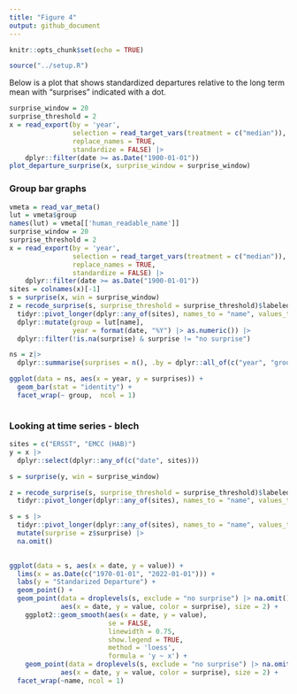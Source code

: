 ```yaml
---
title: "Figure 4"
output: github_document
---
```


```r
knitr::opts_chunk$set(echo = TRUE)
```

```r
source("../setup.R")
```

Below is a plot that shows standardized departures relative to the long term mean with "surprises" indicated with a dot.

```r
surprise_window = 20
surprise_threshold = 2
x = read_export(by = 'year', 
                selection = read_target_vars(treatment = c("median")),
                replace_names = TRUE, 
                standardize = FALSE) |>
    dplyr::filter(date >= as.Date("1900-01-01"))
plot_departure_surprise(x, surprise_window = surprise_window)
```

### Group bar graphs

```r
vmeta = read_var_meta()
lut = vmeta$group
names(lut) = vmeta[['human_readable_name']]
surprise_window = 20
surprise_threshold = 2
x = read_export(by = 'year', 
                selection = read_target_vars(treatment = c("median")),
                replace_names = TRUE, 
                standardize = FALSE) |>
    dplyr::filter(date >= as.Date("1900-01-01"))
sites = colnames(x)[-1]
s = surprise(x, win = surprise_window) 
z = recode_surprise(s, surprise_threshold = surprise_threshold)$labeled_data |>
  tidyr::pivot_longer(dplyr::any_of(sites), names_to = "name", values_to = "surprise") |>
  dplyr::mutate(group = lut[name],
                year = format(date, "%Y") |> as.numeric()) |>
  dplyr::filter(!is.na(surprise) & surprise != "no surprise")

ns = z|>
  dplyr::summarise(surprises = n(), .by = dplyr::all_of(c("year", "group")))

ggplot(data = ns, aes(x = year, y = surprises)) +
  geom_bar(stat = "identity") +
  facet_wrap(~ group,  ncol = 1)



```


### Looking at time series - blech

```r
sites = c("ERSST", "EMCC (HAB)")
y = x |>
  dplyr::select(dplyr::any_of(c("date", sites)))

s = surprise(y, win = surprise_window) 

z = recode_surprise(s, surprise_threshold = surprise_threshold)$labeled_data |>
  tidyr::pivot_longer(dplyr::any_of(sites), names_to = "name", values_to = "surprise") 

s = s |>
  tidyr::pivot_longer(dplyr::any_of(sites), names_to = "name", values_to = "value") |>
  mutate(surprise = z$surprise) |>
  na.omit()

 
ggplot(data = s, aes(x = date, y = value)) + 
  lims(x = as.Date(c("1970-01-01", "2022-01-01"))) + 
  labs(y = "Standarized Departure") + 
  geom_point() + 
  geom_point(data = droplevels(s, exclude = "no surprise") |> na.omit(),
             aes(x = date, y = value, color = surprise), size = 2) + 
    ggplot2::geom_smooth(aes(x = date, y = value), 
                         se = FALSE,  
                         linewidth = 0.75, 
                         show.legend = TRUE,
                         method = 'loess', 
                         formula = 'y ~ x') +
    geom_point(data = droplevels(s, exclude = "no surprise") |> na.omit(),
             aes(x = date, y = value, color = surprise), size = 2) + 
  facet_wrap(~name, ncol = 1)
```